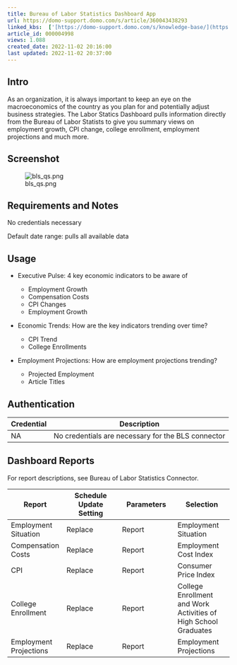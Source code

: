 ```yaml
---
title: Bureau of Labor Statistics Dashboard App
url: https://domo-support.domo.com/s/article/360043438293
linked_kbs:  ['[https://domo-support.domo.com/s/knowledge-base/](https://domo-support.domo.com/s/knowledge-base/)', '[https://domo-support.domo.com/s/](https://domo-support.domo.com/s/)', '[https://domo-support.domo.com/s/topic/0TO5w000000ZampGAC](https://domo-support.domo.com/s/topic/0TO5w000000ZampGAC)', '[https://domo-support.domo.com/s/topic/0TO5w000000Zan9GAC](https://domo-support.domo.com/s/topic/0TO5w000000Zan9GAC)', '[https://domo-support.domo.com/s/article/360043438293](https://domo-support.domo.com/s/article/360043438293)', '[https://domo-support.domo.com/s/topic/0TO5w000000Zan9GAC/available-apps](https://domo-support.domo.com/s/topic/0TO5w000000Zan9GAC/available-apps)', '[https://domo-support.domo.com/s/article/360043429933](https://domo-support.domo.com/s/article/360043429933)', '[https://domo-support.domo.com/s/article/360043429953](https://domo-support.domo.com/s/article/360043429953)', '[https://domo-support.domo.com/s/article/360042925494](https://domo-support.domo.com/s/article/360042925494)', '[https://domo-support.domo.com/s/article/360043429913](https://domo-support.domo.com/s/article/360043429913)', '[https://domo-support.domo.com/s/article/4408174643607](https://domo-support.domo.com/s/article/4408174643607)', '[https://domo-support.domo.com/s/login/](https://domo-support.domo.com/s/login/)']
article_id: 000004998
views: 1.088
created_date: 2022-11-02 20:16:00
last updated: 2022-11-02 20:37:00
---
```




Intro
-----


As an organization, it is always important to keep an eye on the macroeconomics of the country as you plan for and potentially adjust business strategies. The Labor Statics Dashboard pulls information directly from the Bureau of Labor Statists to give you summary views on employment growth, CPI change, college enrollment, employment projections and much more.


Screenshot
----------


![bls_qs.png](bls_qs.png)


Requirements and Notes
----------------------


No credentials necessary


Default date range: pulls all available data


Usage
-----


* Executive Pulse: 4 key economic indicators to be aware of


	+ Employment Growth
	+ Compensation Costs
	+ CPI Changes
	+ Employment Growth
* Economic Trends: How are the key indicators trending over time?


	+ CPI Trend
	+ College Enrollments
* Employment Projections: How are employment projections trending?


	+ Projected Employment
	+ Article Titles


Authentication
--------------




| Credential | Description |
| --- | --- |
| NA | No credentials are necessary for the BLS connector |


Dashboard Reports
-----------------


For report descriptions, see Bureau of Labor Statistics Connector.




| Report | Schedule Update Setting | Parameters | Selection |
| --- | --- | --- | --- |
| Employment Situation | Replace | Report | Employment Situation |
| Compensation Costs | Replace | Report | Employment Cost Index |
| CPI | Replace | Report | Consumer Price Index |
| College Enrollment | Replace | Report | College Enrollment and Work Activities of High School Graduates |
| Employment Projections | Replace | Report | Employment Projections |


